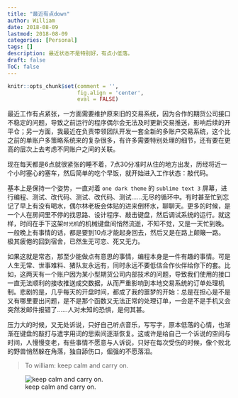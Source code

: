 ```yaml
---
title: "最近有点down"
author: William
date: 2018-08-09
lastmod: 2018-08-09
categories: [Personal]
tags: []
description: 最近状态不是特别好，有点小低落。
draft: false
ToC: false
---
```


```r
knitr::opts_chunk$set(comment = '',
                      fig.align = 'center',
                      eval = FALSE)
```

最近工作有点紧张，一方面需要维护原来旧的交易系统，因为合作的期货公司接口不稳定的问题，导致之前运行的程序偶尔会无法及时更新交易推送，影响后续的开平仓；另一方面，我最近在负责带领团队开发一套全新的多账户交易系统，这个比之前的单账户多策略系统来的复杂很多，有许多需要特别处理的细节，还有要在更高的层次上去考虑不同账户之间的关联。

现在每天都是6点就很紧张的睡不着，7点30分准时从住的地方出发，历经将近一个小时塞心的塞车，然后简单的吃个早饭，就开始进入工作状态：敲代码。

基本上是保持一个姿势，一直对着 `one dark theme` 的 `sublime text 3` 屏幕，进行编程、测试、改代码、测试、改代码、测试……无尽的循环中。有时甚至忙到忘记了早上有没有喝水，偶尔林老板会体贴的进来倒杯水，聊聊天。更多的时候，是一个人在房间里不停的找思路、设计程序、敲击键盘，然后调试系统的运行。就这样，时间在手下这架`时光机`的机械键盘间悄然流逝，不知不觉，又是一天忙到晚。一般晚上有事情的话，都是要到10点才能起身回去，然后又是在路上颠簸一路。极其疲倦的回到宿舍，已然生无可恋、死又无力。

如果这就是常态，那至少能做点有意思的事情，编程本身是一件有趣的事情。可是人生无常、世事难料、猪队友永远有，同时永远不要低估合作伙伴给你下的套。比如，这两天有一个账户因为某小型期货公司内部技术的问题，导致我们使用的接口一直无法顺利的接收推送成交数据，从而严重影响到本地交易系统的订单处理机制。悲剧的是，几乎每天的开盘时间，都成了我的噩梦的开始：总是在担心是不是又有哪里要出问题，是不是那个函数又无法正常的处理订单，一会是不是手机又会突然发邮件报错了……人对未知的恐惧，是何其甚。

压力大的时候，又无处诉说，只好自己听点音乐，写写字，原本低落的心情，也渐渐在键盘的敲打与遣字用词的思索间逐渐恢复。这或许是给自己一个诉说的空间与时间，人慢慢变老，有些事情不愿意与人诉说，只好在每次受伤的时候，像个败北的野兽悄然躲在角落，独自舔伤口，倔强的不愿落泪。

> To william: keep calm and carry on.

![keep calm and carry on.](/images/carryon.jpeg)
